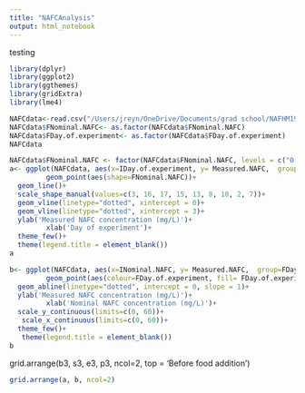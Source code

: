```yaml
---
title: "NAFCAnalysis"
output: html_notebook
---
```


testing

```r
library(dplyr)
library(ggplot2)
library(ggthemes)
library(gridExtra)
library(lme4)

NAFCdata<-read.csv("/Users/jreyn/OneDrive/Documents/grad school/NAFHM19/Data/Rfiles/NAFCsummaryR.csv")
NAFCdata$FNominal.NAFC<- as.factor(NAFCdata$FNominal.NAFC)
NAFCdata$FDay.of.experiment<- as.factor(NAFCdata$FDay.of.experiment)
NAFCdata
```

  

```r
NAFCdata$FNominal.NAFC <- factor(NAFCdata$FNominal.NAFC, levels = c("0 mg/L", "2.5 mg/L", "6.5 mg/L", "10 mg/L", "14 mg/L", "21 mg/L", "29.5 mg/L", "40 mg/L", "54 mg/L"))
a<- ggplot(NAFCdata, aes(x=IDay.of.experiment, y= Measured.NAFC,  group= FNominal.NAFC ))+ 
         geom_point(aes(shape=FNominal.NAFC))+
  geom_line()+
  scale_shape_manual(values=c(3, 16, 17, 15, 13, 8, 10, 2, 7))+
  geom_vline(linetype="dotted", xintercept = 0)+
  geom_vline(linetype="dotted", xintercept = 3)+
  ylab('Measured NAFC concentration (mg/L)')+
         xlab('Day of experiment')+ 
  theme_few()+
  theme(legend.title = element_blank())
a
```

```r
b<- ggplot(NAFCdata, aes(x=INominal.NAFC, y= Measured.NAFC,  group=FDay.of.experiment ))+ 
         geom_point(aes(colour=FDay.of.experiment, fill= FDay.of.experiment), shape= 21, size= 3, colour= "black")+
  geom_abline(linetype="dotted", intercept = 0, slope = 1)+
  ylab('Measured NAFC concentration (mg/L)')+
         xlab('Nominal NAFC concentration (mg/L)')+ 
  scale_y_continuous(limits=c(0, 60))+
   scale_x_continuous(limits=c(0, 60))+
  theme_few()+
   theme(legend.title = element_blank())
b
```

grid.arrange(b3, s3, e3, p3, ncol=2, top = 'Before food addition')
```r
grid.arrange(a, b, ncol=2)
```




